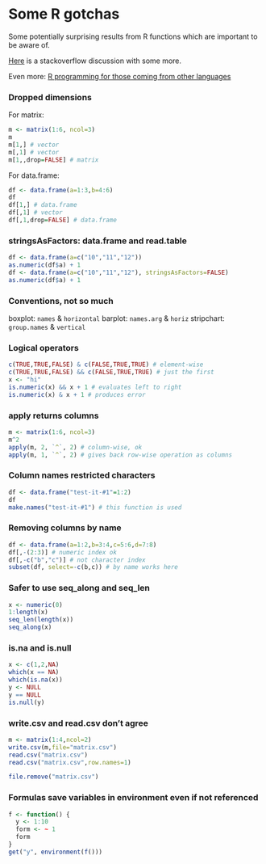 # Some R gotchas

Some potentially surprising results from R functions
which are important to be aware of. 

[Here](http://stackoverflow.com/questions/1535021/whats-the-biggest-r-gotcha-youve-run-across)
is a stackoverflow discussion with some more. 

Even more: [R programming for those coming from other languages](http://www.johndcook.com/R_language_for_programmers.html)

### Dropped dimensions

For matrix:

```r
m <- matrix(1:6, ncol=3)
m
m[1,] # vector
m[,1] # vector
m[1,,drop=FALSE] # matrix
```

For data.frame:

```r
df <- data.frame(a=1:3,b=4:6)
df
df[1,] # data.frame
df[,1] # vector
df[,1,drop=FALSE] # data.frame
```

### stringsAsFactors: data.frame and read.table

```r
df <- data.frame(a=c("10","11","12"))
as.numeric(df$a) + 1
df <- data.frame(a=c("10","11","12"), stringsAsFactors=FALSE)
as.numeric(df$a) + 1
```

### Conventions, not so much

boxplot: `names` & `horizontal`
barplot: `names.arg` & `horiz`
stripchart: `group.names` & `vertical`

### Logical operators

```r
c(TRUE,TRUE,FALSE) & c(FALSE,TRUE,TRUE) # element-wise
c(TRUE,TRUE,FALSE) && c(FALSE,TRUE,TRUE) # just the first
x <- "hi"
is.numeric(x) && x + 1 # evaluates left to right
is.numeric(x) & x + 1 # produces error
```

### apply returns columns

```r
m <- matrix(1:6, ncol=3)
m^2
apply(m, 2, `^`, 2) # column-wise, ok
apply(m, 1, `^`, 2) # gives back row-wise operation as columns
```

### Column names restricted characters

```r
df <- data.frame("test-it-#1"=1:2)
df
make.names("test-it-#1") # this function is used
```

### Removing columns by name

```r
df <- data.frame(a=1:2,b=3:4,c=5:6,d=7:8)
df[,-(2:3)] # numeric index ok 
df[,-c("b","c")] # not character index
subset(df, select=-c(b,c)) # by name works here
```

### Safer to use seq_along and seq_len

```r
x <- numeric(0)
1:length(x)
seq_len(length(x))
seq_along(x)
```

### is.na and is.null

```r
x <- c(1,2,NA)
which(x == NA)
which(is.na(x))
y <- NULL
y == NULL
is.null(y)
```

### write.csv and read.csv don't agree

```r
m <- matrix(1:4,ncol=2)
write.csv(m,file="matrix.csv")
read.csv("matrix.csv")
read.csv("matrix.csv",row.names=1)
```

```r
file.remove("matrix.csv")
```

### Formulas save variables in environment even if not referenced

```r
f <- function() {
  y <- 1:10
  form <- ~ 1
  form
}
get("y", environment(f()))
```

